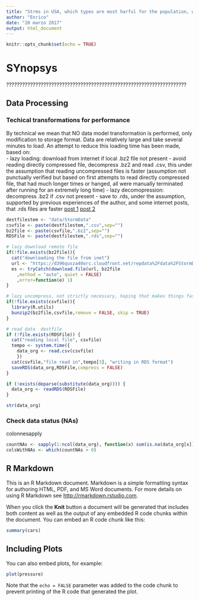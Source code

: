 ```yaml
---
title: "Strms in USA, which types are most harful for the population, which types are most harful for the economy"
author: "Enrico"
date: "20 marzo 2017"
output: html_document
---
```


```r
knitr::opts_chunk$set(echo = TRUE)
```

# SYnopsys  
????????????????????????????????????????????????????????????????????

## Data Processing  
### Techical transformations for performance
By technical we mean that NO data model transformation is performed, only modification to storage format.
Data are relatively large and take several minutes to load. An attempt to reduce this loading time has been made, based on:   
- lazy loading: download from internet if local .bz2 file not present
- avoid reading directly compressed file, decompress .bz2 and read .csv, this under the assumption that reading uncompressed files is faster (assumption not punctually verified but based on first attempts to read directly compressed file, that had much longer times or hanged, all were manually terminated after running for an extremely long time)
- lazy decomopression: decompress .bz2 if .csv not present
- save to .rds, under the assumption, supported by previous experiences of the author, and some internet posts, that .rds files are faster [post 1](http://stackoverflow.com/questions/4756989/how-to-load-data-quickly-into-r)  [post 2](http://stackoverflow.com/questions/11559628/speed-up-rdata-load)

```r
destfilestem <- "data/StormData"
csvfile <- paste(destfilestem,".csv",sep="")
bz2file <- paste(csvfile,".bz2",sep="")
RDSFile <- paste(destfilestem,".rds",sep="")

# lazy download remote file
if(!file.exists(bz2file)){
  cat("downloading the file from inet")
  url <- "https://d396qusza40orc.cloudfront.net/repdata%2Fdata%2FStormData.csv.bz2"
  es <- tryCatch(download.file(url, bz2file
    ,method = "auto", quiet = FALSE)
    ,error=function(e) 1)
}

# lazy uncompress, not strictly necessary, hoping that makes things faster
if(!file.exists(csvfile)){
  library(R.utils)
  bunzip2(bz2file,csvfile,remove = FALSE, skip = TRUE)
}

# read data  destfile
if (!file.exists(RDSFile)) {
  cat("reading local file", csvfile)
  tempo <- system.time({
    data_org <- read.csv(csvfile)
    })
  cat(csvfile,"file read in",tempo[3], "writing in RDS format")
  saveRDS(data_org,RDSFile,compress = FALSE)
}

if (!exists(deparse(substitute(data_org)))) {
  data_org <- readRDS(RDSFile) 
}

str(data_org)

```
### Check data status (NAs)
colonnesapply
```r

countNAs <- sapply(1:ncol(data_org), function(x) sum(is.na(data_org[x])))
colsWithNAs <- which(countNAs > 0)

```





## R Markdown

This is an R Markdown document. Markdown is a simple formatting syntax for authoring HTML, PDF, and MS Word documents. For more details on using R Markdown see <http://rmarkdown.rstudio.com>.

When you click the **Knit** button a document will be generated that includes both content as well as the output of any embedded R code chunks within the document. You can embed an R code chunk like this:

```r
summary(cars)
```

## Including Plots

You can also embed plots, for example:

```r
plot(pressure)
```

Note that the `echo = FALSE` parameter was added to the code chunk to prevent printing of the R code that generated the plot.
